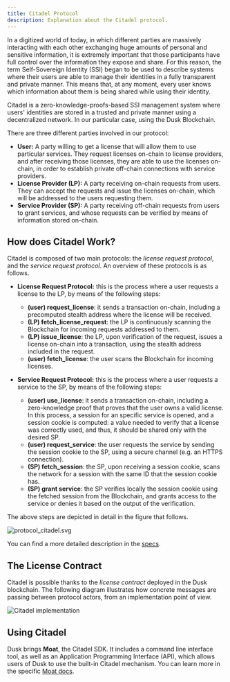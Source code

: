 ```yaml
---
title: Citadel Protocol
description: Explanation about the Citadel protocol.
---
```


In a digitized world of today, in which different parties are massively interacting with each other exchanging huge amounts of personal and sensitive information, it is extremely important that those participants have full control over the information they expose and share. For this reason, the term Self-Sovereign Identity (SSI) began to be used to describe systems where their users are able to manage their identities in a fully transparent and private manner. This means that, at any moment, every user knows which information about them is being shared while using their identity.

Citadel is a zero-knowledge-proofs-based SSI management system where users' identities are stored in a trusted and private manner using a decentralized network. In our particular case, using the Dusk Blockchain. 

There are three different parties involved in our protocol:

- **User:** A party willing to get a license that will allow them to use particular services. They request licenses on-chain to license providers, and after receiving those licenses, they are able to use the licenses on-chain, in order to establish private off-chain connections with service providers.
- **License Provider (LP):** A party receiving on-chain requests from users. They can accept the requests and issue the licenses on-chain, which will be addressed to the users requesting them.
- **Service Provider (SP):** A party receiving off-chain requests from users to grant services, and whose requests can be verified by means of information stored on-chain.


## How does Citadel Work?

Citadel is composed of two main protocols: the *license request protocol*, and the *service request protocol*. An overview of these protocols is as follows.

- **License Request Protocol:** this is the process where a user requests a license to the LP, by means of the following steps:
    - **(user) request_license**: it sends a transaction on-chain, including a precomputed stealth address where the license will be received.
  - **(LP) fetch_license_request**: the LP is continuously scanning the Blockchain for incoming requests addressed to them.
  - **(LP) issue_license**: the LP, upon verification of the request, issues a license on-chain into a transaction, using the stealth address included in the request.
  - **(user) fetch_license**: the user scans the Blockchain for incoming licenses.

- **Service Request Protocol:** this is the process where a user requests a service to the SP, by means of the following steps:
    - **(user) use_license**: it sends a transaction on-chain, including a zero-knowledge proof that proves that the user owns a valid license. In this process, a session for an specific service is opened, and a session cookie is computed: a value needed to verify that a license was correctly used, and thus, it should be shared only with the desired SP.
  - **(user) request_service**: the user requests the service by sending the session cookie to the SP, using a secure channel (e.g. an HTTPS connection).
  - **(SP) fetch_session**: the SP, upon receiving a session cookie, scans the network for a session with the same ID that the session cookie has.
  - **(SP) grant service**: the SP verifies locally the session cookie using the fetched session from the Blockchain, and grants access to the service or denies it based on the output of the verification.
  
The above steps are depicted in detail in the figure that follows.

![protocol_citadel.svg](../../../../assets/protocol.png)

You can find a more detailed description in the [specs](https://github.com/dusk-network/citadel/blob/main/docs/specs.pdf).

## The License Contract

Citadel is possible thanks to the *license contract* deployed in the Dusk blockchain. The following diagram illustrates how concrete messages are passing between protocol actors, from an implementation point of view.

![Citadel implementation](../../../../assets/implementation_citadel.png)


## Using Citadel

Dusk brings **Moat**, the Citadel SDK. It includes a command line interface tool, as well as an Application Programming Interface (API), which allows users of Dusk to use the built-in Citadel mechanism. You can learn more in the specific [Moat docs](/getting-started/digital-identity/sdk).


<CardGrid>
     <LinkCard title="Citadel SDK" icon="add-document" href="/getting-started/digital-identity/sdk" description="Documentation on how to use Moat, the Citadel SDK."/>
    <LinkCard title="Specification" icon="pencil" href="https://github.com/dusk-network/citadel/blob/main/docs/specs.pdf" description="Citadel specification document."/>
    <LinkCard title="Original Paper" icon="pencil" href="https://arxiv.org/pdf/2301.09378.pdf" description="Original research paper describing the idea behind Citadel."/>
</CardGrid>
